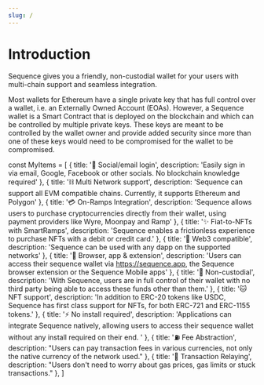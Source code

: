 ```yaml
---
slug: /
---
```


# Introduction

Sequence gives you a friendly, non-custodial wallet for your users with multi-chain support and seamless integration.

Most wallets for Ethereum have a single private key that has full control over a wallet, i.e. an Externally Owned Account (EOAs).
However, a Sequence wallet is a Smart Contract that is deployed on the blockchain and which can be controlled by multiple private keys.
These keys are meant to be controlled by the wallet owner and provide added security since more than one of these keys would need to be
compromised for the wallet to be compromised.

const MyItems = [
  {
    title: '👤 Social/email login',
    description: 'Easily sign in via email, Google, Facebook or other socials. No blockchain knowledge required'
  },
  {
    title: '⛓️ Multi Network support',
    description: 'Sequence can support all EVM compatible chains. Currently, it supports Ethereum and Polygon'
  },
  {
    title: '💳 On-Ramps Integration',
    description: 'Sequence allows users to purchase cryptocurrencies directly from their wallet, using payment providers like Wyre, Moonpay and Ramp'
  },
  {
    title: '✨ Fiat-to-NFTs with SmartRamps',
    description: 'Sequence enables a frictionless experience to purchase NFTs with a debit or credit card.'
  },
  {
    title: '🦄 Web3 compatible',
    description: 'Sequence can be used with any dapp on the supported networks'
  },
  {
    title: '📱 Browser, app & extension',
    description: 'Users can access their sequence wallet via https://sequence.app, the Sequence browser extension or the Sequence Mobile apps'
  },
  {
    title: '🔑 Non-custodial',
    description: 'With Sequence, users are in full control of their wallet with no third party being able to access these funds other than them.'
  },
  {
    title: '🐱 NFT support',
    description: 'In addition to ERC-20 tokens like USDC, Sequence has first class support for NFTs, for both ERC-721 and ERC-1155 tokens.'
  },
  {
    title: '⚡ No install required',
    description: 'Applications can integrate Sequence natively, allowing users to access their sequence wallet without any install required on their end. '
  },
  {
    title: '⛽ Fee Abstraction',
    description: "Users can pay transaction fees in various currencies, not only the native currency of the network used."
  },
  {
    title: '🤖 Transaction Relaying',
    description: "Users don't need to worry about gas prices, gas limits or stuck transactions."
  },
]

<Cards cards={MyItems} />
